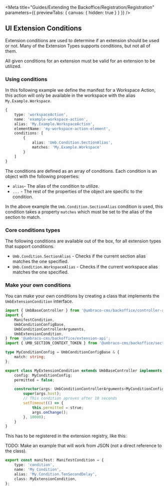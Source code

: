 
<Meta
	title="Guides/Extending the Backoffice/Registration/Registration"
	parameters={{ previewTabs: { canvas: { hidden: true } } }}
/>

## UI Extension Conditions

Extension conditions are used to determine if an extension should be used or not.
Many of the Extension Types supports conditions, but not all of them.

All given conditions for an extension must be valid for an extension to be utilized.

### Using conditions

In this following example we define the manifest for a Workspace Action, this action will only be available in the workspace with the alias `My.Example.Workspace`.

```typescript
{
	type: 'workspaceAction',
	name: 'example-workspace-action',
	alias: 'My.Example.WorkspaceAction',
	elementName: 'my-workspace-action-element',
	conditions: [
		{
			alias: 'Umb.Condition.SectionAlias',
			matches: 'My.Example.Workspace'
		}
	]
}
```

The conditions are defined as an array of conditions.
Each condition is an object with the following properties:

- `alias`- The alias of the condition to utilize.
- `...` - The rest of the properties of the object are specific to the condition.

In the above example the `Umb.Condition.SectionAlias` condition is used, this condition takes a property `matches` which must be set to the alias of the section to match.

### Core conditions types

The following conditions are available out of the box, for all extension types that support conditions.

- `Umb.Condition.SectionAlias` - Checks if the current section alias matches the one specified.
- `Umb.Condition.WorkspaceAlias` - Checks if the current workspace alias matches the one specified.

### Make your own conditions

You can make your own conditions by creating a class that implements the `UmbExtensionCondition` interface.

```typescript
import { UmbBaseController } from '@umbraco-cms/backoffice/controller-api';
import {
	ManifestCondition,
	UmbConditionConfigBase,
	UmbConditionControllerArguments,
	UmbExtensionCondition,
} from '@umbraco-cms/backoffice/extension-api';
import { UMB_SECTION_CONTEXT_TOKEN } from '@umbraco-cms/backoffice/section';

type MyConditionConfig = UmbConditionConfigBase & {
	match: string;
};

export class MyExtensionCondition extends UmbBaseController implements UmbExtensionCondition {
	config: MyConditionConfig;
	permitted = false;

	constructor(args: UmbConditionControllerArguments<MyConditionConfig>) {
		super(args.host);
		// This condition aproves after 10 seconds
		setTimeout(() => {
			this.permitted = strue;
			args.onChange();
		}, 10000);
	}
}
```

This has to be registered in the extension registry, like this:

TODO: Make an example that will work from JSON (not a direct reference to the class).

```typescript
export const manifest: ManifestCondition = {
	type: 'condition',
	name: 'My Condition',
	alias: 'My.Condition.TenSecondDelay',
	class: MyExtensionCondition,
};
```

